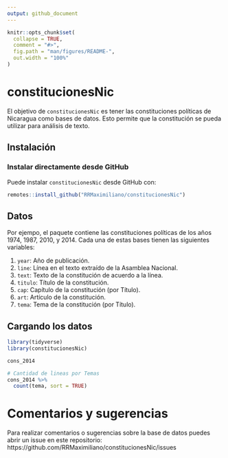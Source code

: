 ```yaml
---
output: github_document
---
```


<!-- README.md is generated from README.Rmd. Please edit that file -->

```r
knitr::opts_chunk$set(
  collapse = TRUE,
  comment = "#>",
  fig.path = "man/figures/README-",
  out.width = "100%"
)
```

# constitucionesNic

<!-- badges: start -->
<!-- badges: end -->

El objetivo de `constitucionesNic` es tener las constituciones políticas de Nicaragua como bases de datos. Esto permite que la constitución se pueda utilizar para análisis de texto.

## Instalación

### Instalar directamente desde GitHub

Puede instalar `constitucionesNic` desde GitHub con:

``` r
remotes::install_github("RRMaximiliano/constitucionesNic")
```

## Datos

Por ejempo, el paquete contiene las constituciones políticas de los años 1974, 1987, 2010, y 2014. Cada una de estas bases tienen las siguientes variables:

1. `year`: Año de publicación.
2. `line`: Línea en el texto extraído de la Asamblea Nacional.
3. `text`: Texto de la constitución de acuerdo a la línea.
4. `titulo`: Título de la constitución.
5. `cap`: Capítulo de la constitución (por Título).
6. `art`: Artículo de la constitución.
7. `tema`: Tema de la constitución (por Título). 

## Cargando los datos

```r
library(tidyverse)
library(constitucionesNic)

cons_2014
```

```r
# Cantidad de lineas por Temas
cons_2014 %>% 
  count(tema, sort = TRUE)
```


# Comentarios y sugerencias

Para realizar comentarios o sugerencias sobre la base de datos puedes abrir un issue en este repositorio: https://github.com/RRMaximiliano/constitucionesNic/issues
